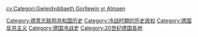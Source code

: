 {{Catmore}}

[[Category:德意志联邦共和国历史|Category:德意志联邦共和国历史]]
[[Category:冷战时期的历史政权|Category:冷战时期的历史政权]]
[[Category:德国反共主义|Category:德国反共主义]]
[[Category:德国冷战史|Category:德国冷战史]]
[[Category:20世纪德国各地|Category:20世纪德国各地]]

[[cy:Categori:Gwleidyddiaeth_Gorllewin_yr_Almaen|cy:Categori:Gwleidyddiaeth Gorllewin yr Almaen]]